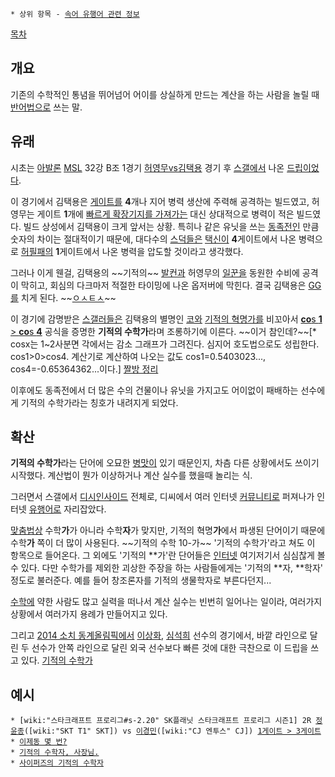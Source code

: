  * 상위 항목 - [[속어 유행어 관련 정보]]

[[목차]]

== 개요 ==
기존의 수학적인 통념을 뛰어넘어 어이를 상실하게 만드는 계산을 하는 사람을 놀릴 때 [[반어법]]으로 쓰는 말.

== 유래 ==
시초는 [[아발론 MSL 2009|아발론]] [[MSL]] 32강 B조 1경기 [[허영무]]vs[[김택용]] 경기 후 [[스타크래프트 갤러리|스갤]]에서 나온 [[드립]]이었다.

이 경기에서 김택용은 [[관문#s-2|게이트]]를 '''4'''개나 지어 병력 생산에 주력해 공격하는 빌드였고, 허영무는 게이트 '''1'''개에 [[더블넥서스|빠르게 확장기지를 가져가는]] 대신 상대적으로 병력이 적은 빌드였다. 빌드 상성에서 김택용이 크게 앞서는 상황. 특히나 같은 유닛을 쓰는 [[프프전|동족전]]인 만큼 숫자의 차이는 절대적이기 때문에, 대다수의 [[스덕]]들은 [[김택용|택신]]이 '''4'''게이트에서 나온 병력으로 [[허영무|허필패]]의 '''1'''게이트에서 나온 병력을 압도할 것이라고 생각했다.

그러나 이게 웬걸, 김택용의 ~~기적의~~ [[발컨]]과 허영무의 [[일꾼]]을 동원한 수비에 공격이 막히고, 회심의 다크마저 적절한 타이밍에 나온 옵저버에 막힌다. 결국 김택용은 [[GG]]를 치게 된다. ~~[[ㅇㅅㅌㅅ]]~~

이 경기에 감명받은 [[스갤러]]들은 김택용의 별명인 [[코#s-5|코]]와 [[김택용#s-5|기적의 혁명가]]를 비꼬아서 [[삼각함수|'''co'''s '''1''' > '''co'''s '''4''']] 공식을 증명한 '''기적의 수학가'''라며 조롱하기에 이른다. ~~이거 참인데?~~[* cosx는 1~2사분면 각에서는 감소 그래프가 그려진다. 심지어 호도법으로도 성립한다. cos1>0>cos4. 계산기로 계산하여 나오는 값도 cos1=0.5403023..., cos4=-0.65364362...이다.] [http://admin09.fomos.kr/gnuboard4/bbs/board.php?bo_table=gallery&wr_id=46304&page=650 짤방 정리]

이후에도 동족전에서 더 많은 수의 건물이나 유닛을 가지고도 어이없이 패배하는 선수에게 기적의 수학가라는 칭호가 내려지게 되었다.

== 확산 ==
'''기적의 수학가'''라는 단어에 오묘한 [[병맛]]이 있기 때문인지, 차츰 다른 상황에서도 쓰이기 시작했다. 계산법이 뭔가 이상하거나 계산 실수를 했을때 놀리는 식.

그러면서 스갤에서 [[디시인사이드]] 전체로, 디씨에서 여러 인터넷 [[커뮤니티]]로 퍼져나가 인터넷 [[유행어]]로 자리잡았다.

[[맞춤법]]상 수학'''가'''가 아니라 수학'''자'''가 맞지만, 기적의 혁명'''가'''에서 파생된 단어이기 때문에 수학'''가''' 쪽이 더 많이 사용된다. ~~기적의 수학 10-가~~ '기적의 수학가'라고 쳐도 이 항목으로 들어온다. 그 외에도 '기적의 **가'란 단어들은 [[인터넷]] 여기저기서 심심찮게 볼 수 있다. 다만 수학가를 제외한 괴상한 주장을 하는 사람들에게는 '기적의 **자, **학자' 정도로 불러준다. 예를 들어 창조론자를 기적의 생물학자로 부른다던지...

[[수학]]에 약한 사람도 많고 실력을 떠나서 계산 실수는 빈번히 일어나는 일이라, 여러가지 상황에서 여러가지 용례가 만들어지고 있다.

그리고 [[2014 소치 동계올림픽]]에서 [[이상화(스피드스케이팅)|이상화]], [[심석희]] 선수의 경기에서, 바깥 라인으로 달린 두 선수가 안쪽 라인으로 달린 외국 선수보다 빠른 것에 대한 극찬으로 이 드립을 쓰고 있다. [http://www.todayhumor.co.kr/board/view.php?no=63221&table=sports 기적의 수학가] 

== 예시 ==
 * [wiki:"스타크래프트 프로리그#s-2.20" SK플래닛 스타크래프트 프로리그 시즌1] 2R [[정윤종]]([wiki:"SKT T1" SKT]) vs [[이경민]]([wiki:"CJ 엔투스" CJ]) [http://pgr21.com/?b=10&n=116211 1게이트 > 3게이트]
 * [http://blog.daum.net/_blog/BlogTypeView.do?blogid=0YpD0&articleno=2&_bloghome_menu=recenttext#ajax_history_home 이제동 몇 번?]
 * [http://gall.dcinside.com/board/view/?id=stock_new&no=6345908 기적의 수학자, 사장님.]
 * [http://cyphers.nexon.com/cyphers/article/event/topic/17964967 사이퍼즈의 기적의 수학자]
